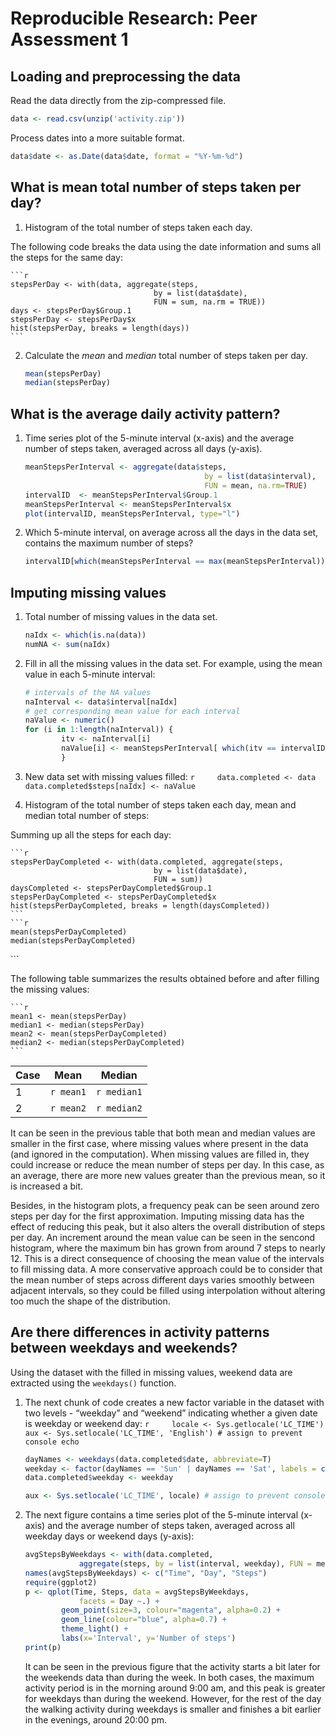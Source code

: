 # Reproducible Research: Peer Assessment 1

## Loading and preprocessing the data

Read the data directly from the zip-compressed file.

```r
data <- read.csv(unzip('activity.zip'))
```

Process dates into a more suitable format.

```r
data$date <- as.Date(data$date, format = "%Y-%m-%d")
```


## What is mean total number of steps taken per day?
1. Histogram of the total number of steps taken each day.

  The following code breaks the data using the date information and sums all the steps for the same day:

    ```r
    stepsPerDay <- with(data, aggregate(steps, 
                                    by = list(data$date), 
                                    FUN = sum, na.rm = TRUE))
    days <- stepsPerDay$Group.1
    stepsPerDay <- stepsPerDay$x
    hist(stepsPerDay, breaks = length(days))
    ```

2. Calculate the *mean* and *median* total number of steps taken per day.
        
    ```r
    mean(stepsPerDay)
    median(stepsPerDay)
    ```

## What is the average daily activity pattern?

1. Time series plot of the 5-minute interval (x-axis) and the average number of steps taken, averaged across all days (y-axis).

    ```r
    meanStepsPerInterval <- aggregate(data$steps, 
                                            by = list(data$interval), 
                                            FUN = mean, na.rm=TRUE)
    intervalID  <- meanStepsPerInterval$Group.1
    meanStepsPerInterval <- meanStepsPerInterval$x
    plot(intervalID, meanStepsPerInterval, type="l")
    ```

2. Which 5-minute interval, on average across all the days in the data set, contains the maximum number of steps?
        
    ```r
    intervalID[which(meanStepsPerInterval == max(meanStepsPerInterval))]
    ```


## Imputing missing values

1. Total number of missing values in the data set.

    ```r
    naIdx <- which(is.na(data))
    numNA <- sum(naIdx)
    ```


2. Fill in all the missing values in the data set. For example, using the mean value in each 5-minute interval:

    ```r
    # intervals of the NA values
    naInterval <- data$interval[naIdx]
    # get corresponding mean value for each interval
    naValue <- numeric()
    for (i in 1:length(naInterval)) {
            itv <- naInterval[i]
            naValue[i] <- meanStepsPerInterval[ which(itv == intervalID) ]
            }
    
    ```

3. New data set with missing values filled:
    ```r
    data.completed <- data
    data.completed$steps[naIdx] <- naValue
    ```

4. Histogram of the total number of steps taken each day, mean and median total number of steps:

  Summing up all the steps for each day:


    ```r
    stepsPerDayCompleted <- with(data.completed, aggregate(steps, 
                                    by = list(data$date), 
                                    FUN = sum))
    daysCompleted <- stepsPerDayCompleted$Group.1
    stepsPerDayCompleted <- stepsPerDayCompleted$x
    hist(stepsPerDayCompleted, breaks = length(daysCompleted))
    ```
    ```r
    mean(stepsPerDayCompleted)
    median(stepsPerDayCompleted)
   ```

  The following table summarizes the results obtained before and after filling the missing values:

    ```r
    mean1 <- mean(stepsPerDay)
    median1 <- median(stepsPerDay)
    mean2 <- mean(stepsPerDayCompleted)
    median2 <- median(stepsPerDayCompleted)
    ```

Case | Mean | Median
--- | --- | --- 
1 | `r mean1` | `r median1`
2 | `r mean2` | `r median2`

  
  It can be seen in the previous table that both mean and median values are smaller in the first case, where missing values where present in the data (and ignored in the computation). When missing values are filled in, they could increase or reduce the mean number of steps per day. In this case, as an average, there are more new values greater than the previous mean, so it is increased a bit.

  
  Besides, in the histogram plots, a frequency peak can be seen around zero steps per day for the first approximation. Imputing missing data has the effect of reducing this peak, but it also alters the overall distribution of steps per day. An increment around the mean value can be seen in the sencond histogram, where the maximum bin has grown from around 7 steps to nearly 12. This is a direct consequence of choosing the mean value of the intervals to fill missing data. A more conservative approach could be to consider that the mean number of steps across different days varies smoothly between adjacent intervals, so they could be filled using interpolation without altering too much the shape of the distribution. 



## Are there differences in activity patterns between weekdays and weekends?

Using the dataset with the filled in missing values, weekend data are extracted using the `weekdays()` function. 

1. The next chunk of code creates a new factor variable in the dataset with two levels - "weekday" and "weekend" indicating whether a given date is weekday or weekend day: 
    ```r
    locale <- Sys.getlocale('LC_TIME')
    aux <- Sys.setlocale('LC_TIME', 'English') # assign to prevent console echo
    ```

    ```r
    dayNames <- weekdays(data.completed$date, abbreviate=T)
    weekday <- factor(dayNames == 'Sun' | dayNames == 'Sat', labels = c('weekday', 'weekend'))
    data.completed$weekday <- weekday
    ```
    
    ```r
    aux <- Sys.setlocale('LC_TIME', locale) # assign to prevent console echo
    ```
    

2. The next figure contains a time series plot of the 5-minute interval (x-axis) and the average number of steps taken, averaged across all weekday days or weekend days (y-axis):

    ```r
    avgStepsByWeekdays <- with(data.completed, 
                aggregate(steps, by = list(interval, weekday), FUN = mean))
    names(avgStepsByWeekdays) <- c("Time", "Day", "Steps") 
    require(ggplot2)
    p <- qplot(Time, Steps, data = avgStepsByWeekdays, 
                facets = Day ~.) + 
            geom_point(size=3, colour="magenta", alpha=0.2) + 
            geom_line(colour="blue", alpha=0.7) + 
            theme_light() + 
            labs(x='Interval', y='Number of steps')
    print(p)
    ```

    It can be seen in the previous figure that the activity starts a bit later for the weekends data than during the week. In both cases, the maximum activity period is in the morning around 9:00 am, and this peak is greater for weekdays than during the weekend. However, for the rest of the day the walking activity during weekdays is smaller and finishes a bit earlier in the evenings, around 20:00 pm.
